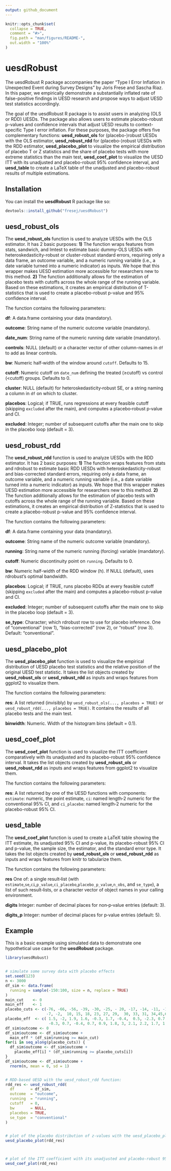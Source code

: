 ```yaml
---
output: github_document
---
```


<!-- README.md is generated from README.Rmd. Please edit that file -->

```r
knitr::opts_chunk$set(
  collapse = TRUE,
  comment = "#>",
  fig.path = "man/figures/README-",
  out.width = "100%"
)
```

# uesdRobust

<!-- badges: start -->
<!-- badges: end -->

The uesdRobust R package accompanies the paper “Type I Error Inflation in Unexpected Event during Survey Designs" by Joris Frese and Sascha Riaz. In this paper, we empirically demonstrate a substantially inflated rate of false-positive findings in UESD research and propose ways to adjust UESD test statistics accordingly.

The goal of the uesdRobust R package is to assist users in analyzing (OLS or RDD) UESDs. The package also allows users to estimate placebo-robust p-values and confidence intervals that adjust UESD results to context-specific Type I error inflation. For these purposes, the package offers five complementary functions: **uesd_robust_ols** for (placebo-)robust UESDs with the OLS estimator, **uesd_robust_rdd** for (placebo-)robust UESDs with the RDD estimator, **uesd_placebo_plot** to visualize the empirical distribution of placebo T or Z statistics and the share of placebo tests with more extreme statistics than the main test, **uesd_coef_plot** to visualize the UESD ITT with its unadjusted and placebo-robust 95% confidence interval, and **uesd_table** to create a LaTeX table of the unadjusted and placebo-robust results of multiple estimations.

## Installation

You can install the **uesdRobust** R package like so:

``` r
devtools::install_github("fresej/uesdRobust")
```

## uesd_robust_ols

The **uesd_robust_ols** function is used to analyze UESDs with the OLS estimator. It has 2 basic purposes: **1)** The function wraps features from stats, sandwich, and lmtest to estimate basic dummy-OLS UESDs with heteroskedasticity-robust or cluster-robust standard errors, requiring only a data frame, an outcome variable, and a numeric running variable (i.e., a date variable turned into a numeric indicator) as inputs. We hope that this wrapper makes UESD estimation more accessible for researchers new to this method. **2)** The function additionally allows for the estimation of placebo tests with cutoffs across the whole range of the running variable. Based on these estimations, it creates an empirical distribution of T-statistics that is used to create a placebo-robust p-value and 95% confidence interval.

The function contains the following parameters:

**df**: A data.frame containing your data (mandatory).

**outcome**: String name of the numeric outcome variable (mandatory).

**date_num**: String name of the numeric running date variable (mandatory).

**controls**: NULL (default) or a character vector of other column-names in `df` to add as linear controls.

**bw**: Numeric half‐width of the window around `cutoff`. Defaults to 15.

**cutoff**: Numeric cutoff on `date_num` defining the treated (≥cutoff) vs control (<cutoff) groups. Defaults to 0.

**cluster**: NULL (default) for heteroskedasticity‐robust SE, or a string naming a column in `df` on which to cluster.

**placebos**: Logical; if TRUE, runs regressions at every feasible cutoff (skipping `excluded` after the main), and computes a placebo‐robust p‐value and CI.

**excluded**: Integer; number of subsequent cutoffs after the main one to skip in the placebo loop (default = 3).



## uesd_robust_rdd

The **uesd_robust_rdd** function is used to analyze UESDs with the RDD estimator. It has 2 basic purposes: **1)** The function wraps features from stats and rdrobust to estimate basic RDD UESDs with heteroskedasticity-robust and bias-corrected standard errors, requiring only a data frame, an outcome variable, and a numeric running variable (i.e., a date variable turned into a numeric indicator) as inputs. We hope that this wrapper makes UESD estimation more accessible for researchers new to this method. **2)** The function additionally allows for the estimation of placebo tests with cutoffs across the whole range of the running variable. Based on these estimations, it creates an empirical distribution of Z-statistics that is used to create a placebo-robust p-value and 95% confidence interval.

The function contains the following parameters:

**df**: A data.frame containing your data (mandatory).

**outcome**: String name of the numeric outcome variable (mandatory).

**running**: String name of the numeric running (forcing) variable (mandatory).

**cutoff**: Numeric discontinuity point on `running`. Defaults to 0.

**bw**: Numeric half-width of the RDD window (h). If NULL (default), uses rdrobust’s optimal bandwidth.

**placebos**: Logical; if TRUE, runs placebo RDDs at every feasible cutoff (skipping `excluded` after the main) and computes a placebo-robust p-value and CI.

**excluded**: Integer; number of subsequent cutoffs after the main one to skip in the placebo loop (default = 3).

**se_type**: Character; which rdrobust row to use for placebo inference. One of
    "conventional" (row 1), "bias-corrected" (row 2), or "robust" (row 3).  Default: "conventional".
    
    
## uesd_placebo_plot

The **uesd_placebo_plot** function is used to visualize the empirical distribution of UESD placebo test statistics and the relative position of the original UESD test statistic. It takes the list objects created by **uesd_robust_ols** or **uesd_robust_rdd** as inputs and wraps features from ggplot2 to visualize them.

The function contains the following parameters:

**res**: A list returned (invisibly) by `uesd_robust_ols(..., placebos = TRUE)`
             or `uesd_robust_rdd(..., placebos = TRUE)`. It contains the results of all placebo tests and the main test.
             
**binwidth**: Numeric. Width of the histogram bins (default = 0.1).



## uesd_coef_plot

The **uesd_coef_plot** function is used to visualize the ITT coefficient comparatively with its unadjusted and its placebo-robust 95% confidence interval. It takes the list objects created by **uesd_robust_ols** or **uesd_robust_rdd** as inputs and wraps features from ggplot2 to visualize them.

The function contains the following parameters:

**res**: A list returned by one of the UESD functions with components: `estimate`: numeric, the point estimate, `ci`: named length‐2 numeric for the conventional 95% CI, and `ci_placebo`: named length‐2 numeric for the placebo-robust 95% CI.
             
             
## uesd_table

The **uesd_coef_plot** function is used to create a LaTeX table showing the ITT estimate, its unadjusted 95% CI and p-value, its placebo-robust 95% CI and p-value, the sample size, the estimator, and the standard error type. It takes the list objects created by **uesd_robust_ols** or **uesd_robust_rdd** as inputs and wraps features from knitr to tabularize them.

The function contains the following parameters:

**res** One of: a single result‐list (with `estimate`,`se`,`ci`,`p_value`,`ci_placebo`,`placebo_p_value`,`n_obs`, and `se_type`),
a list of such result‐lists, or a character vector of object names in your calling environment.

**digits** Integer: number of decimal places for non‐p‐value entries (default: 3).

**digits_p** Integer: number of decimal places for p‐value entries (default: 5).
             


## Example

This is a basic example using simulated data to demonstrate one hypothetical use case for the **uesdRobust** package.


```r
library(uesdRobust)


# simulate some survey data with placebo effects
set.seed(123)
n <- 3000
df_sim <- data.frame(
  running = sample(-150:100, size = n, replace = TRUE)
)
main_cut    <- 0
main_eff    <- 1
placebo_cuts <- c(-76, -66, -56, -39, -30, -25, - 20, -17, -14, -11, -10, 
                  -7, -2,  10, 15, 18, 23, 27, 29,  30, 33, 31, 34,45,66,76)
placebo_eff  <- c( 1.5, -2, 1.9, 1.6, -0.3, 1.7, -0.4,  0.5, -2.3, 0.7, -0.4,  0.5, 
                   -0.3, 0.7, -0.4, 0.7, 0.9, 1.8, 3, 2.1, 2.2, 1.7, 1.1, 1.2, 1, -1)
df_sim$outcome <- 0
df_sim$outcome <- df_sim$outcome +
  main_eff * (df_sim$running >= main_cut)
for(i in seq_along(placebo_cuts)) {
  df_sim$outcome <- df_sim$outcome +
    placebo_eff[i] * (df_sim$running >= placebo_cuts[i])
}
df_sim$outcome <- df_sim$outcome +
  rnorm(n, mean = 0, sd = 1)


# RDD‐based UESD with the uesd_robust_rdd function:
rdd_res <- uesd_robust_rdd(
  df       = df_sim,
  outcome  = "outcome",
  running  = "running",
  cutoff   = 0,
  bw       = NULL,               
  placebos = TRUE,
  se_type  = "conventional"
)


# plot of the placebo distribution of z‐values with the uesd_placebo_plot function:
uesd_placebo_plot(rdd_res)



# plot of the ITT coefficient with its unadjusted and placebo-robust 95% confidence interval:
uesd_coef_plot(rdd_res)



```



